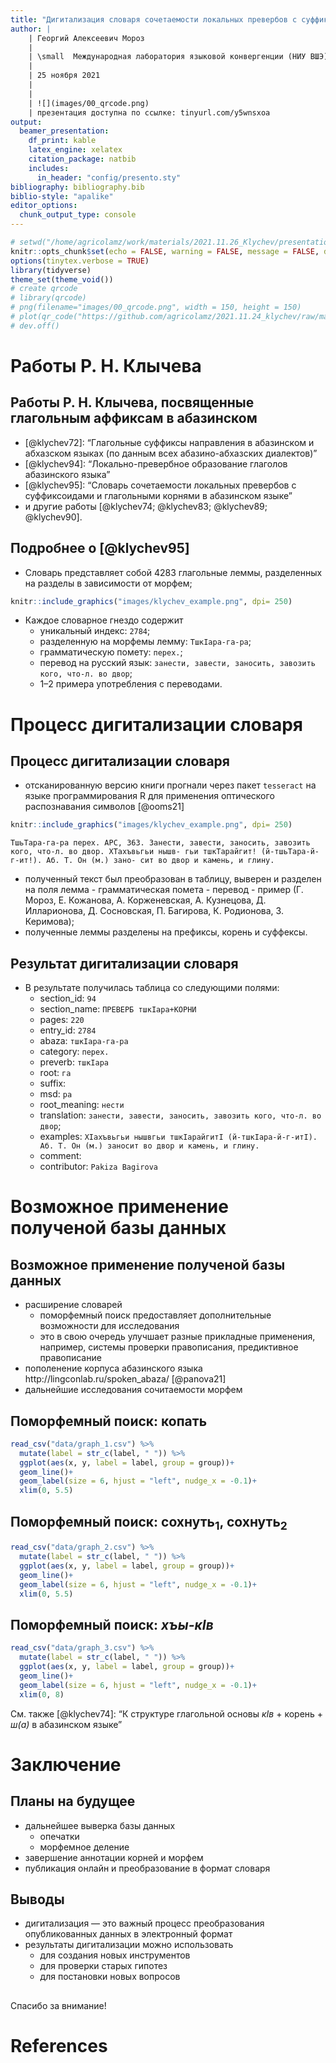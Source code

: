 ```yaml
---
title: "Дигитализация словаря сочетаемости локальных превербов с суффиксоидами и глагольными корнями [@klychev95]"
author: |
    | Георгий Алексеевич Мороз
    | 
    | \small  Международная лаборатория языковой конвергенции (НИУ ВШЭ)
    |
    | 25 ноября 2021
    |
    |
    | ![](images/00_qrcode.png)
    | презентация доступна по ссылке: tinyurl.com/y5wnsxoa
output: 
  beamer_presentation:
    df_print: kable
    latex_engine: xelatex
    citation_package: natbib
    includes:
      in_header: "config/presento.sty"
bibliography: bibliography.bib
biblio-style: "apalike"
editor_options: 
  chunk_output_type: console
---
```


```r
# setwd("/home/agricolamz/work/materials/2021.11.26_Klychev/presentation")
knitr::opts_chunk$set(echo = FALSE, warning = FALSE, message = FALSE, dev='cairo_pdf')
options(tinytex.verbose = TRUE)
library(tidyverse)
theme_set(theme_void())
# create qrcode
# library(qrcode)
# png(filename="images/00_qrcode.png", width = 150, height = 150)
# plot(qr_code("https://github.com/agricolamz/2021.11.24_klychev/raw/master/2021.11.24_klychev.pdf"))
# dev.off()
```

[//]: # (комментарии)

# Работы Р. Н. Клычева
## Работы Р. Н. Клычева, посвященные глагольным аффиксам в абазинском

* [@klychev72]: "Глагольные суффиксы направления в абазинском и абхазском языках (по данным всех абазино-абхазских диалектов)"
* [@klychev94]: "Локально-превербное образование глаголов абазинского языка"
* [@klychev95]: "Словарь сочетаемости локальных превербов с суффиксоидами и глагольными корнями в абазинском языке"
* и другие работы [@klychev74; @klychev83; @klychev89; @klychev90].

## Подробнее о [@klychev95]

* Словарь представляет собой 4283 глагольные леммы, разделенных на разделы в зависимости от морфем;

```r
knitr::include_graphics("images/klychev_example.png", dpi= 250)
```

\pause

* Каждое словарное гнездо содержит
    * уникальный индекс: `2784`;
    * разделенную на морфемы лемму: `ТшкIара-га-ра`;
    * грамматическую помету: `перех.`;
    * перевод на русский язык: `занести, завести, заносить, завозить кого, что-л. во двор`;
    * 1--2 примера употребления с переводами.

# Процесс дигитализации словаря

## Процесс дигитализации словаря

* отсканированную версию книги прогнали через пакет `tesseract` на языке программирования R для применения оптического распознавания символов [@ooms21]

```r
knitr::include_graphics("images/klychev_example.png", dpi= 250)
```

```
ТшьТара-га-ра перех. АРС, 363. Занести, завести, заносить, завозить кого, что-л. во двор. ХТахъвьгьи нышв- гьи тшкТарайгит! (й-тшьТара-й-г-ит!). Аб. Т. Он (м.) зано- сит во двор и камень, и глину.
```

* полученный текст был преобразован в таблицу, выверен и разделен на поля лемма - грамматическая помета - перевод - пример  (Г. Мороз, Е. Кожанова, А. Корженевская, А. Кузнецова, Д. Илларионова, Д. Сосновская, П. Багирова, К. Родионова, З. Керимова);
* полученные леммы разделены на префиксы, корень и суффексы.

## Результат дигитализации словаря

* В результате получилась таблица со следующими полями:
    * section_id: `94`
    * section_name: `ПРЕВЕРБ тшкIара+КОРНИ`
    * pages: `220`
    * entry_id: `2784`
    * abaza: `тшкIара-га-ра`
    * category: `перех.`
    * preverb: `тшкIара`
    * root: `	га`
    * suffix:
    * msd: `ра`
    * root_meaning: `нести`
    * translation:	`занести, завести, заносить, завозить кого, что-л. во двор`;
    * examples: `ХIахъвьгьи нышвгьи тшкIарайгитI (й-тшкIара-й-г-итI). Аб. Т. Он (м.) заносит во двор и камень, и глину.`
    * comment:	
    * contributor: `Pakiza Bagirova`

# Возможное применение полученой базы данных

## Возможное применение полученой базы данных

* расширение словарей
    * поморфемный поиск предоставляет дополнительные возможности для исследования
    * это в свою очередь улучшает разные прикладные применения, например, cистемы проверки правописания, предиктивное правописание
* пополенение корпуса абазинского языка http://lingconlab.ru/spoken_abaza/ [@panova21]
* дальнейшие исследования сочитаемости морфем
    
## Поморфемный поиск: копать

```r
read_csv("data/graph_1.csv") %>% 
  mutate(label = str_c(label, " ")) %>% 
  ggplot(aes(x, y, label = label, group = group))+
  geom_line()+
  geom_label(size = 6, hjust = "left", nudge_x = -0.1)+
  xlim(0, 5.5)
```

## Поморфемный поиск: сохнуть$_1$, сохнуть$_2$

```r
read_csv("data/graph_2.csv") %>%
  mutate(label = str_c(label, " ")) %>% 
  ggplot(aes(x, y, label = label, group = group))+
  geom_line()+
  geom_label(size = 6, hjust = "left", nudge_x = -0.1)+
  xlim(0, 5.5)
```


## Поморфемный поиск: *хъы-кIв*

```r
read_csv("data/graph_3.csv") %>%
  mutate(label = str_c(label, " ")) %>% 
  ggplot(aes(x, y, label = label, group = group))+
  geom_line()+
  geom_label(size = 6, hjust = "left", nudge_x = -0.1)+
  xlim(0, 8)
```

См. также [@klychev74]: "К структуре глагольной основы *кIв* + корень + *ш(а)* в абазинском языке"

# Заключение
## Планы на будущее

* дальнейшее выверка базы данных
    * опечатки
    * морфемное деление
* завершение аннотации корней и морфем
* публикация онлайн и преобразование в формат словаря

## Выводы

* дигитализация --- это важный процесс преобразования опубликованных данных в электронный формат
* результаты дигитализации можно использовать
    * для создания новых инструментов
    * для проверки старых гипотез
    * для постановки новых вопросов

## {}

\LARGE Спасибо за внимание!

# References {.allowframebreaks}

